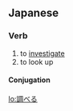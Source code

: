 ==Japanese==
{{ja-kanjitab|調}}
===Verb===
{{ja-verb|kk|type=2|tr=trans|hira=しらべる|rom=shiraberu}}
#to [[investigate]]
#to look up
====Conjugation====
{{ja-ichi|調べ|しらべ|shirabe}}

[[lo:調べる]]